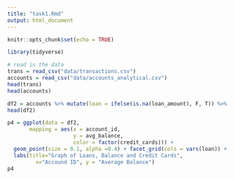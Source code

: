 ```yaml
---
title: "task1.Rmd"
output: html_document
---
```


```r
knitr::opts_chunk$set(echo = TRUE)
```

```r
library(tidyverse)
```

```r
# read in the data
trans = read_csv("data/transactions.csv")
accounts = read_csv("data/accounts_analytical.csv")
head(trans)
head(accounts)
```





```r
df2 = accounts %>% mutate(loan = ifelse(is.na(loan_amount), F, T)) %>% mutate(avg_balance = credit_bank_transfer_other_avg_txn - debit_bank_transfer_household_payment_avg_txn)
head(df2)
```

```r
p4 = ggplot(data = df2, 
       mapping = aes(x = account_id, 
                     y = avg_balance, 
                     color = factor(credit_cards))) +
  geom_point(size = 0.1, alpha =0.4) + facet_grid(cols = vars(loan)) +
  labs(title="Graph of Loans, Balance and Credit Cards", 
         x="Accound ID", y = "Average Balance")
p4
```

























